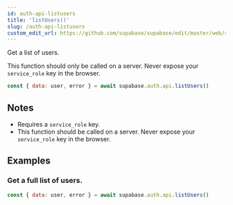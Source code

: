 ```yaml
---
id: auth-api-listusers
title: 'listUsers()'
slug: /auth-api-listusers
custom_edit_url: https://github.com/supabase/supabase/edit/master/web/spec/supabase_js_v2_ref.yml
---
```



Get a list of users.

This function should only be called on a server. Never expose your `service_role` key in the browser.

```js
const { data: user, error } = await supabase.auth.api.listUsers()
```

## Notes

- Requires a `service_role` key.
- This function should be called on a server. Never expose your `service_role` key in the browser.

## Examples

### Get a full list of users.

```js
const { data: user, error } = await supabase.auth.api.listUsers()
```
